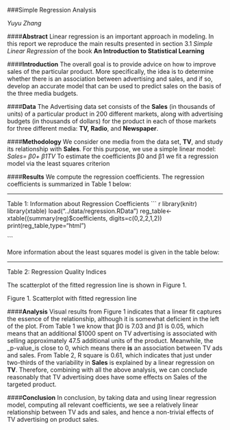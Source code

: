

###Simple Regression Analysis
   
   _Yuyu Zhang_
  
####**Abstract**
   Linear regression is an important approach in modeling. In this report we reproduce the main results presented in section 3.1 _Simple Linear Regression_ of the book **An Introduction to Statistical Learning**

####**Introduction**
   The overall goal is to provide advice on how to improve sales of the particular product. More specifically,
the idea is to determine whether there is an association between advertising and sales, and if so, develop an
accurate model that can be used to predict sales on the basis of the three media budgets. 

####**Data**
  The Advertising data set consists of the **Sales** (in thousands of units) of a particular product in 200 different
markets, along with advertising budgets (in thousands of dollars) for the product in each of those markets for
three different media: **TV,** **Radio**, and **Newspaper**.

####**Methodology**
  We consider one media from the data set, **TV**, and study its relationship with **Sales**. For this purpose, we use
a simple linear model: 
	                    _Sales= β0+ β1TV_
  To estimate the coefficients β0 and β1 we fit a regression model via the least squares criterion

####**Results**
We compute the regression coefficients. The regression coefficients is summarized in Table 1 below:
<hr>
         Table 1: Information about Regression Coefficients
 ``` r
   library(knitr)
   library(xtable)
   load("../data/regression.RData")
   reg_table<-xtable((summary(reg)$coefficients, digits=c(0,2,2,1,2))
   print(reg_table,type="html")
   
```
  
   More information about the least squares model is given in the table below:
<hr>
          Table 2: Regression Quality Indices 
 
   The scatterplot of the fitted regression line is shown in Figure 1. 
       
          Figure 1. Scatterplot with fitted regression line 
     

####**Analysis**
  Visual results from Figure 1 indicates that a linear fit captures the essence of the relationship, although it is somewhat deficient in the left of the plot. 
   From Table 1 we know that β0 is 7.03 and β1 is 0.05, which means that an additional $1000 spent on TV advertising is associated with selling approximately 47.5 additional units of the product. Meanwhile, the _p-value_is close to 0, which means there **is** an association between TV ads and sales. 
    From Table 2, R square is 0.61, which indicates that just under two-thirds of the variability in **Sales** is explained by a linear regression on **TV**. Therefore, combining with all the above analysis, we can conclude reasonably that TV advertising does have some effects on Sales of the targeted product.
     
####**Conclusion**
   In conclusion, by taking data and using linear regression model, computing all relevant coefficients, we see a relatively linear relationship between TV ads and sales, and hence a non-trivial effects of TV advertising on product sales.
